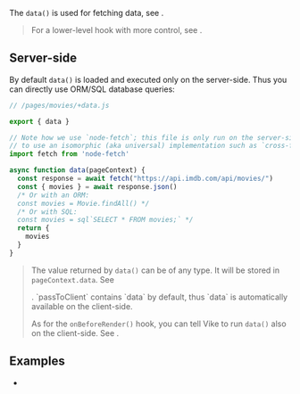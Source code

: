 
The `data()` is used for fetching data, see <Link href="/data-fetching" />.

> For a lower-level hook with more control, see <Link href="/onBeforeRender" />.


## Server-side

By default `data()` is loaded and executed only on the server-side. Thus you can directly use ORM/SQL database queries:

```js
// /pages/movies/+data.js

export { data }

// Note how we use `node-fetch`; this file is only run on the server-side, thus we don't need
// to use an isomorphic (aka universal) implementation such as `cross-fetch`.
import fetch from 'node-fetch'

async function data(pageContext) {
  const response = await fetch("https://api.imdb.com/api/movies/")
  const { movies } = await response.json()
  /* Or with an ORM:
  const movies = Movie.findAll() */
  /* Or with SQL:
  const movies = sql`SELECT * FROM movies;` */
  return {
    movies
  }
}
```

> The value returned by `data()` can be of any type. It will be stored in `pageContext.data`. See
> <Link href="/pageContext" />.
>
> <Link href="/passToClient">`passToClient`</Link> contains `data` by default, thus `data` is automatically available on
> the client-side.
>
> As for the `onBeforeRender()` hook, you can tell Vike to run `data()` also on the client-side. See <Link href="/onBeforeRender#client-side" />.

## Examples

- <Link href='/examples/react-data-fetching/pages/star-wars/index/+data.ts' />
